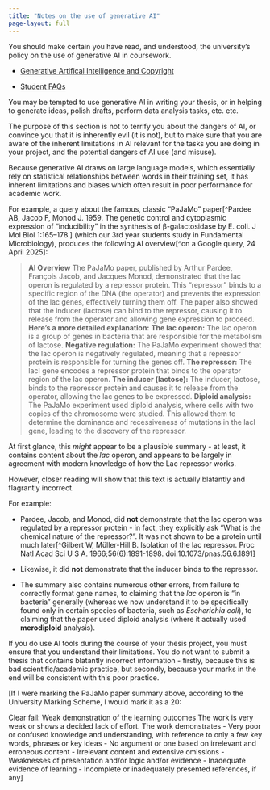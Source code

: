 ```yaml
---
title: "Notes on the use of generative AI"
page-layout: full
---
```


::: callout-important

You should make certain you have read, and understood, the university's policy on the use of generative AI in coursework. 

* [Generative Artifical Intelligence and Copyright](https://guides.lib.strath.ac.uk/copyrightandgen-ai/coursework)

* [Student FAQs](https://www.strath.ac.uk/professionalservices/educationenhancement/qualityassurance/useofgen-aiinlearningassessment/)

:::

You may be tempted to use generative AI in writing your thesis, or in helping to generate ideas, polish drafts, perform data analysis tasks, etc. etc. 

The purpose of this section is not to terrify you about the dangers of AI, or convince you that it is inherently evil (it is not), but to make sure that you are aware of the inherent limitations in AI relevant for the tasks you are doing in your project, and the potential dangers of AI use (and misuse). 

Because generative AI draws on large language models, which essentially rely on statistical relationships between words in their training set, it has inherent limitations and biases which often result in poor performance for academic work. 

For example, a query about the famous, classic "PaJaMo" paper[^Pardee AB, Jacob F, Monod J. 1959. The genetic control and cytoplasmic expression of “inducibility” in the synthesis of β-galactosidase by E. coli. J Mol Biol 1:165–178.] (which our 3rd year students study in Fundamental Microbiology), produces the following AI overview[^on a Google query, 24 April 2025]:

>**AI Overview**
>The PaJaMo paper, published by Arthur Pardee, François Jacob, and Jacques Monod, demonstrated that the lac operon is regulated by a repressor protein. This "repressor" binds to a specific region of the DNA (the operator) and prevents the expression of the lac genes, effectively turning them off. The paper also showed that the inducer (lactose) can bind to the repressor, causing it to release from the operator and allowing gene expression to proceed. 
>**Here's a more detailed explanation:**
>**The lac operon:**
>The lac operon is a group of genes in bacteria that are responsible for the metabolism of lactose. 
>**Negative regulation:**
>The PaJaMo experiment showed that the lac operon is negatively regulated, meaning that a repressor protein is responsible for turning the genes off. 
>**The repressor:**
>The lacI gene encodes a repressor protein that binds to the operator region of the lac operon. 
>**The inducer (lactose):**
>The inducer, lactose, binds to the repressor protein and causes it to release from the operator, allowing the lac genes to be expressed. 
>**Diploid analysis:**
>The PaJaMo experiment used diploid analysis, where cells with two copies of the chromosome were studied. This allowed them to determine the dominance and recessiveness of mutations in the lacI gene, leading to the discovery of the repressor. 

At first glance, this *might* appear to be a plausible summary - at least, it contains content about the *lac* operon, and appears to be largely in agreement with modern knowledge of how the Lac repressor works. 

However, closer reading will show that this text is actually blatantly and flagrantly incorrect. 

For example:

* Pardee, Jacob, and Monod, did **not** demonstrate that the lac operon was regulated by a repressor protein - in fact, they explicitly ask "What is the chemical nature of the repressor?". It was not shown to be a protein until much later[^Gilbert W, Müller-Hill B. Isolation of the lac repressor. Proc Natl Acad Sci U S A. 1966;56(6):1891-1898. doi:10.1073/pnas.56.6.1891] 

* Likewise, it did **not** demonstrate that the inducer binds to the repressor.

* The summary also contains numerous other errors, from failure to correctly format gene names, to claiming that the *lac* operon is "in bacteria" generally (whereas we now understand it to be specifically found only in certain species of bacteria, such as *Escherichia coli*), to claiming that the paper used diploid analysis (where it actually used **merodiploid** analysis). 

::: callout-important

If you do use AI tools during the course of your thesis project, you must ensure that you understand their limitations. You do not want to submit a thesis that contains blatantly incorrect information - firstly, because this is bad scientific/academic practice, but secondly, because your marks in the end will be consistent with this poor practice. 

[If I were marking the PaJaMo paper summary above, according to the University Marking Scheme, I would mark it as a 20: 

Clear fail: Weak demonstration of the learning outcomes
The work is very weak or shows a decided lack of effort. The work demonstrates
- Very poor or confused knowledge and understanding, with reference to only a few key words, phrases or key ideas
- No argument or one based on irrelevant and erroneous content
- Irrelevant content and extensive omissions
- Weaknesses of presentation and/or logic and/or evidence
- Inadequate evidence of learning
- Incomplete or inadequately presented references, if any]

:::
